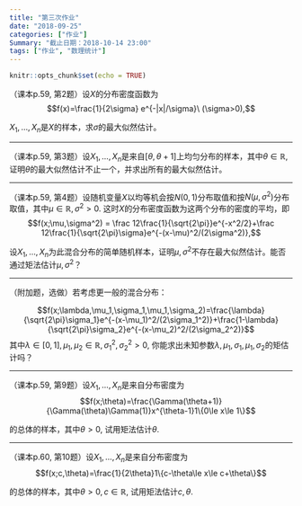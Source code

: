 ```yaml
---
title: "第三次作业"
date: "2018-09-25"
categories: ["作业"]
Summary: "截止日期：2018-10-14 23:00"
tags: ["作业", "数理统计"]
---
```

  
```r
knitr::opts_chunk$set(echo = TRUE)
```


（课本p.59, 第2题）设$X$的分布密度函数为
$$f(x)=\frac{1}{2\sigma} e^{-|x|/\sigma}\ (\sigma>0),$$

$X_1,\dots,X_n$是$X$的样本，求$\sigma$的最大似然估计。

---

（课本p.59, 第3题）设$X_1,\dots,X_n$是来自$[\theta,\theta+1]$上均匀分布的样本，其中$\theta\in\mathbb{R}$, 证明$\theta$的最大似然估计不止一个，并求出所有的最大似然估计。

---

（课本p.59, 第4题）设随机变量$X$以均等机会按$N(0,1)$分布取值和按$N(\mu,\sigma^2)$分布取值，其中$\mu\in \mathbb{R},\sigma^2>0$. 这时$X$的分布密度函数为这两个分布的密度的平均，即
$$f(x;\mu,\sigma^2) = \frac 12\frac{1}{\sqrt{2\pi}}e^{-x^2/2}+\frac 12\frac{1}{\sqrt{2\pi}\sigma}e^{-(x-\mu)^2/(2\sigma^2)},$$


设$X_1,\dots,X_n$为此混合分布的简单随机样本，证明$\mu,\sigma^2$不存在最大似然估计。能否通过矩法估计$\mu,\sigma^2$？

---

（附加题，选做）若考虑更一般的混合分布：

$$f(x;\lambda,\mu_1,\sigma_1,\mu_1,\sigma_2)=\frac{\lambda}{\sqrt{2\pi}\sigma_1}e^{-(x-\mu_1)^2/(2\sigma_1^2)}+\frac{1-\lambda}{\sqrt{2\pi}\sigma_2}e^{-(x-\mu_2)^2/(2\sigma_2^2)}$$
其中$\lambda\in[0,1],\mu_1,\mu_2\in \mathbb{R},\sigma_1^2,\sigma_2^2>0$, 你能求出未知参数$\lambda,\mu_1,\sigma_1,\mu_1,\sigma_2$的矩估计吗？

---


（课本p.59, 第9题）设$X_1,\dots,X_n$是来自分布密度为
$$f(x;\theta)=\frac{\Gamma(\theta+1)}{\Gamma(\theta)\Gamma(1)}x^{\theta-1}1\{0\le x\le 1\}$$

的总体的样本，其中$\theta>0$, 试用矩法估计$\theta$.

--- 

（课本p.60, 第10题）设$X_1,\dots,X_n$是来自分布密度为
$$f(x;c,\theta)=\frac{1}{2\theta}1\{c-\theta\le x\le c+\theta\}$$

的总体的样本，其中$\theta>0,c\in\mathbb{R}$, 试用矩法估计$c,\theta$.




